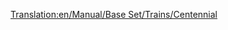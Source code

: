 [[Translation:en/Manual/Base Set/Trains/Centennial]]
{{it/Manuale/Set base/Treni/StatMotrici|Image=[[File:en/Manual/Base Set/Trains/Centennial.png]]
|Name=Centennial
|Cost=€ 70.312
|Speed=112 km/h (70 mph)
|Weight=207 t
|Power=6.692 hp (4,924 kW)
|Annual=€ 4.722
|Designed=1972
|Lifespan=22
|Capacity=N/A
|Description=Questa motrice è piuttosto costosa, ma è una buona scelta per il trasporto pesante. È più veloce e potente della [[it/Manuale/Set base/Treni/CS2400]] e [[it/Manuale/Set base/Treni/CS4000]].



|Real-life=Il Centennial era effettivamente un tipo di motrice, costruito su misura per la Union Pacific Railroad. Il loro nome deriva dalla celebrazione del centenario del [https://www.wikipedia.org/wiki/Golden Spike Golden Spike].

I Centennial della vita reale sono stati progettati per guidare treni merci sulla stessa linea di [https://www.wikipedia.org/wiki/Union Pacific Big Boy Big Boy]. Da quando la Union Pacific ha iniziato a prenderli nel 1969, hanno ottenuto il nome di classe 6900 e il loro nome di fabbrica era [https://www.wikipedia.org/wiki/EMD DDA40X DDA40X]. Come se la locomotiva non avesse abbastanza nomi, un soprannome non ufficiale è Big Boy 2 (da non confondere con la seconda spedizione dei veri Big Boy, che si chiamava anche Big Boy 2 a causa di piccoli cambiamenti di design)
Queste macchine sono la più grande locomotiva diesel mai costruita con un peso di 270 tonnellate (che era troppo da gestire per TTD, quindi è diventato più leggero nel gioco). Consistevano in un singolo telaio (il motore a telaio singolo più lungo mai costruito?) Ed erano incredibilmente a 30 metri da accoppiatore ad accoppiatore.
Internamente il motore è in realtà due locomotive, ciascuna con un motore diesel V-16, che alimenta un carrello. Questo non era un modello insolito negli anni '60 (o anche prima per quel che può contare), che rendeva possibile continuare su un motore anche se l'altro era rotto (un'altra famosa locomotiva che usa questa idea è la English Deltic). La locomotiva aveva due carrelli, ciascuno con 4 assi motorizzati.

Mentre questo enorme design ha dato alla locomotiva un grande potere, ha richiesto anche un prezzo da pagare. I carrelli a 4 assi erano duri in pista, specialmente nelle curve, dove spingevano i binari ai lati, rendendo necessario aumentare lo scartamento (questo era un problema comune anche con le locomotive a vapore). Poiché il carrello principale è sempre il più difficile in pista (il prossimo viene tirato nella direzione della pista dal primo), un altro motore più piccolo è stato spesso utilizzato di fronte a Centennials. I due motori diesel significavano anche che se uno di loro avesse avuto problemi, l'intero motore doveva essere inviato per le riparazioni (mentre due locomotive con un motore ciascuna possono tenerne una in servizio mentre l'altra è rotta)

Quando la tecnologia intorno al 1980 risolse alcuni dei problemi relativi al controllo di più locomotive da una cabina, l'idea di avere due motori su un telaio per evitare l'uso di quei sistemi cadde in disuso e i Centennial furono ritirati. Oggi solo uno dei 47 Centennial rimane in servizio.

[http://www.steamlocomotive.com/centennials/ real life centennials]
}}
